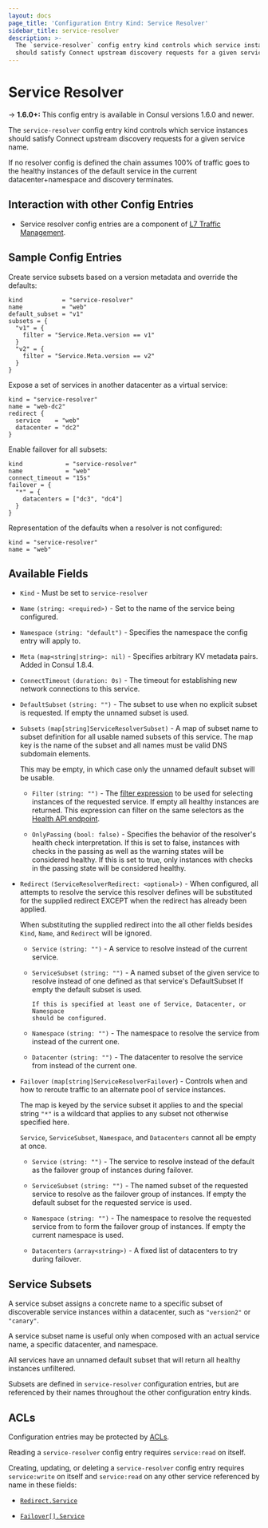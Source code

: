 ```yaml
---
layout: docs
page_title: 'Configuration Entry Kind: Service Resolver'
sidebar_title: service-resolver
description: >-
  The `service-resolver` config entry kind controls which service instances
  should satisfy Connect upstream discovery requests for a given service name.
---
```


# Service Resolver

-> **1.6.0+:** This config entry is available in Consul versions 1.6.0 and newer.

The `service-resolver` config entry kind controls which service instances
should satisfy Connect upstream discovery requests for a given service name.

If no resolver config is defined the chain assumes 100% of traffic goes to the
healthy instances of the default service in the current datacenter+namespace
and discovery terminates.

## Interaction with other Config Entries

- Service resolver config entries are a component of [L7 Traffic
  Management](/docs/connect/l7-traffic-management).

## Sample Config Entries

Create service subsets based on a version metadata and override the defaults:

```hcl
kind           = "service-resolver"
name           = "web"
default_subset = "v1"
subsets = {
  "v1" = {
    filter = "Service.Meta.version == v1"
  }
  "v2" = {
    filter = "Service.Meta.version == v2"
  }
}
```

Expose a set of services in another datacenter as a virtual service:

```hcl
kind = "service-resolver"
name = "web-dc2"
redirect {
  service    = "web"
  datacenter = "dc2"
}
```

Enable failover for all subsets:

```hcl
kind            = "service-resolver"
name            = "web"
connect_timeout = "15s"
failover = {
  "*" = {
    datacenters = ["dc3", "dc4"]
  }
}
```

Representation of the defaults when a resolver is not configured:

```hcl
kind = "service-resolver"
name = "web"
```

## Available Fields

- `Kind` - Must be set to `service-resolver`

- `Name` `(string: <required>)` - Set to the name of the service being configured.

- `Namespace` `(string: "default")` <EnterpriseAlert inline /> - Specifies the namespace the config entry will apply to.

- `Meta` `(map<string|string>: nil)` - Specifies arbitrary KV metadata pairs. Added in Consul 1.8.4.

- `ConnectTimeout` `(duration: 0s)` - The timeout for establishing new network
  connections to this service.

- `DefaultSubset` `(string: "")` - The subset to use when no explicit subset is
  requested. If empty the unnamed subset is used.

- `Subsets` `(map[string]ServiceResolverSubset)` - A map of subset name to
  subset definition for all usable named subsets of this service. The map key
  is the name of the subset and all names must be valid DNS subdomain elements.

  This may be empty, in which case only the unnamed default subset will be
  usable.

  - `Filter` `(string: "")` - The
    [filter expression](/api/features/filtering) to be used for selecting
    instances of the requested service. If empty all healthy instances are
    returned. This expression can filter on the same selectors as the
    [Health API endpoint](/api/health#filtering-2).

  - `OnlyPassing` `(bool: false)` - Specifies the behavior of the resolver's
    health check interpretation. If this is set to false, instances with checks
    in the passing as well as the warning states will be considered healthy. If
    this is set to true, only instances with checks in the passing state will
    be considered healthy.

- `Redirect` `(ServiceResolverRedirect: <optional>)` - When configured, all
  attempts to resolve the service this resolver defines will be substituted for
  the supplied redirect EXCEPT when the redirect has already been applied.

  When substituting the supplied redirect into the all other fields besides
  `Kind`, `Name`, and `Redirect` will be ignored.

  - `Service` `(string: "")` - A service to resolve instead of the current
    service.

  - `ServiceSubset` `(string: "")` - A named subset of the given service to
    resolve instead of one defined as that service's DefaultSubset If empty the
    default subset is used.

        If this is specified at least one of Service, Datacenter, or Namespace
        should be configured.

  - `Namespace` `(string: "")` - The namespace to resolve the service from
    instead of the current one.

  - `Datacenter` `(string: "")` - The datacenter to resolve the service from
    instead of the current one.

- `Failover` `(map[string]ServiceResolverFailover`) - Controls when and how to
  reroute traffic to an alternate pool of service instances.

  The map is keyed by the service subset it applies to and the special
  string `"*"` is a wildcard that applies to any subset not otherwise
  specified here.

  `Service`, `ServiceSubset`, `Namespace`, and `Datacenters` cannot all be
  empty at once.

  - `Service` `(string: "")` - The service to resolve instead of the default as
    the failover group of instances during failover.

  - `ServiceSubset` `(string: "")` - The named subset of the requested service
    to resolve as the failover group of instances. If empty the default subset
    for the requested service is used.

  - `Namespace` `(string: "")` - The namespace to resolve the requested service
    from to form the failover group of instances. If empty the current
    namespace is used.

  - `Datacenters` `(array<string>)` - A fixed list of datacenters to try during
    failover.

## Service Subsets

A service subset assigns a concrete name to a specific subset of discoverable
service instances within a datacenter, such as `"version2"` or `"canary"`.

A service subset name is useful only when composed with an actual service name,
a specific datacenter, and namespace.

All services have an unnamed default subset that will return all healthy
instances unfiltered.

Subsets are defined in `service-resolver` configuration entries, but are
referenced by their names throughout the other configuration entry kinds.

## ACLs

Configuration entries may be protected by
[ACLs](https://learn.hashicorp.com/consul/security-networking/production-acls).

Reading a `service-resolver` config entry requires `service:read` on itself.

Creating, updating, or deleting a `service-resolver` config entry requires
`service:write` on itself and `service:read` on any other service referenced by
name in these fields:

- [`Redirect.Service`](#service)

- [`Failover[].Service`](#service-1)
